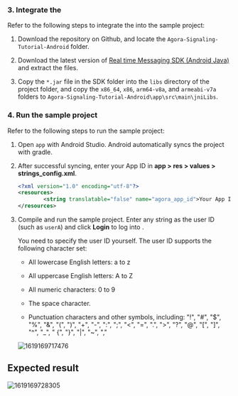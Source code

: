 <PlatformWrapper platform="android">

### 3. Integrate the <Vg k="MESS_SDK" />

Refer to the following steps to integrate the <Vg k="MESS_SDK" /> into the sample project:

1.  Download the [<Vg k="SIG" />](https://github.com/AgoraIO/Signaling) repository on Github, and locate the `Agora-Signaling-Tutorial-Android` folder.

2.  Download the latest version of [Real time Messaging SDK (Android Java)](../reference/downloads) and extract the files.

3.  Copy the `*.jar` file in the SDK folder into the `libs` directory of the project folder, and copy the `x86_64`, `x86`, `arm64-v8a`, and `armeabi-v7a` folders to `Agora-Signaling-Tutorial-Android\app\src\main\jniLibs`.

### 4. Run the sample project

Refer to the following steps to run the sample project:

1.  Open `app` with Android Studio. Android automatically syncs the project with gradle.

2.  After successful syncing, enter your App ID in **app &gt; res &gt; values &gt; strings_config.xml**.

    ``` xml
    <?xml version="1.0" encoding="utf-8"?>
    <resources>
            <string translatable="false" name="agora_app_id">Your App ID</string>
    </resources>
    ```

3.  Compile and run the sample project. Enter any string as the user ID (such as `userA`) and click **Login** to log into <Vg k="SIG" />.

    You need to specify the user ID yourself. The user ID supports the following character set:

    -   All lowercase English letters: a to z

    -   All uppercase English letters: A to Z

    -   All numeric characters: 0 to 9

    -   The space character.

    -   Punctuation characters and other symbols, including: "!", "#", "$", "%", "&", "(", ")", "+", "-", ":", ";", "&lt;", "=", ".", "&gt;", "?", "@", "[", "]", "^", "_", " {", "}", "\|", "\~", ","

    ![1619169717476](https://web-cdn.agora.io/docs-files/1619169717476)

## Expected result

![1619169728305](https://web-cdn.agora.io/docs-files/1619169728305)
</PlatformWrapper>
